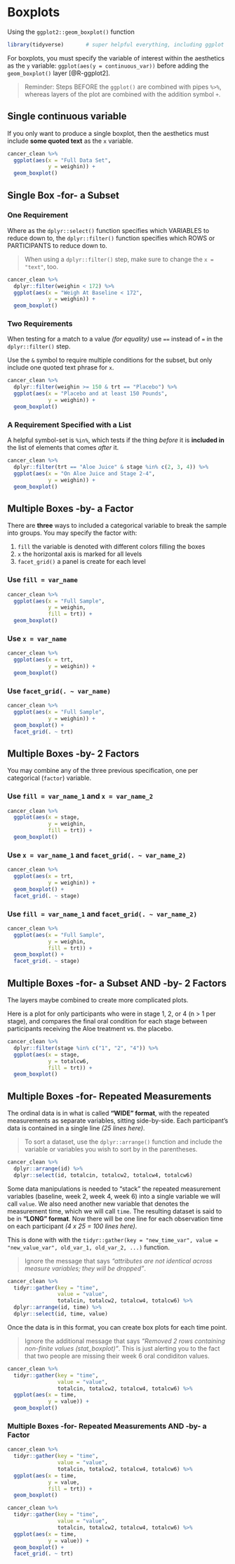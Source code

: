 # Boxplots


Using the `ggplot2::geom_boxplot()` function

```{r, message=FALSE, error=FALSE}
library(tidyverse)       # super helpful everything, including ggplot
```

For boxplots, you must specify the variable of interest within the aesthetics as the `y` variable: `ggplot(aes(y = continuous_var))` before adding the `geom_boxplot()` layer [@R-ggplot2].

> Reminder: Steps BEFORE the `ggplot()` are combined with pipes `%>%`, whereas layers of the plot are combined with the addition symbol `+`.

## Single continuous variable

If you only want to produce a single boxplot, then the aesthetics must include **some quoted text** as the `x` variable.

```{r}
cancer_clean %>%
  ggplot(aes(x = "Full Data Set", 
             y = weighin)) +
  geom_boxplot()
```


## Single Box -for- a Subset

### One Requirement 

Where as the `dplyr::select()` function specifies which VARIABLES to reduce down to, the `dplyr::filter()` function specifies which ROWS or PARTICIPANTS to reduce down to.

> When using a `dplyr::filter()` step, make sure to change the `x = "text"`, too.

```{r}
cancer_clean %>%
  dplyr::filter(weighin < 172) %>%
  ggplot(aes(x = "Weigh At Baseline < 172", 
             y = weighin)) +
  geom_boxplot()
```

### Two Requirements 

When testing for a match to a value *(for equality)* use `==` instead of `=` in the `dplyr::filter()` step.

Use the `&` symbol to require multiple conditions for the subset, but only include one quoted text phrase for `x`.

```{r}
cancer_clean %>%
  dplyr::filter(weighin >= 150 & trt == "Placebo") %>%
  ggplot(aes(x = "Placebo and at least 150 Pounds", 
             y = weighin)) +
  geom_boxplot()
```


### A Requirement Specified with a List

A helpful symbol-set is `%in%`, which tests if the thing *before* it is **included in** the  list of elements that comes *after* it.

```{r}
cancer_clean %>%
  dplyr::filter(trt == "Aloe Juice" & stage %in% c(2, 3, 4)) %>%
  ggplot(aes(x = "On Aloe Juice and Stage 2-4", 
             y = weighin)) +
  geom_boxplot()
```



## Multiple Boxes -by- a Factor

There are **three** ways to included a categorical variable to break the sample into groups. You may specify the factor with:

(@) `fill` the variable is denoted with different colors filling the boxes
(@) `x` the horizontal axis is marked for all levels
(@) `facet_grid()` a panel is create for each level


### Use `fill = var_name` 

```{r}
cancer_clean %>%
  ggplot(aes(x = "Full Sample",
             y = weighin,
             fill = trt)) +
  geom_boxplot()
```

### Use `x = var_name` 

```{r}
cancer_clean %>%
  ggplot(aes(x = trt, 
             y = weighin)) +
  geom_boxplot()
```


### Use `facet_grid(. ~ var_name)` 


```{r}
cancer_clean %>%
  ggplot(aes(x = "Full Sample",
             y = weighin)) +
  geom_boxplot() +
  facet_grid(. ~ trt)
```

## Multiple Boxes -by- 2 Factors

You may combine any of the three previous specification, one per categorical (`factor`) variable.

### Use `fill = var_name_1` and `x = var_name_2`

```{r}
cancer_clean %>%
  ggplot(aes(x = stage,
             y = weighin,
             fill = trt)) +
  geom_boxplot()
```


### Use `x = var_name_1` and `facet_grid(. ~ var_name_2)`

```{r}
cancer_clean %>%
  ggplot(aes(x = trt,
             y = weighin)) +
  geom_boxplot() + 
  facet_grid(. ~ stage)
```

### Use `fill = var_name_1` and `facet_grid(. ~ var_name_2)`

```{r}
cancer_clean %>%
  ggplot(aes(x = "Full Sample",
             y = weighin,
             fill = trt)) +
  geom_boxplot() + 
  facet_grid(. ~ stage)
```




## Multiple Boxes -for- a Subset AND -by- 2 Factors

The layers maybe combined to create more complicated plots.

Here is a plot for only participants who were in stage 1, 2, or 4 (n > 1 per stage), and compares the final oral condition for each stage between participants receiving the Aloe treatment vs. the placebo.


```{r}
cancer_clean %>%
  dplyr::filter(stage %in% c("1", "2", "4")) %>% 
  ggplot(aes(x = stage, 
             y = totalcw6,
             fill = trt)) +
  geom_boxplot() 
```



## Multiple Boxes -for- Repeated Measurements

The ordinal data is in what is called **"WIDE" format**, with the repeated measurements as separate variables, sitting side-by-side.  Each participant's data is contained in a single line *(25 lines here)*.

> To sort a dataset, use the `dplyr::arrange()` function and include the variable or variables you wish to sort by in the parentheses.

```{r}
cancer_clean %>% 
  dplyr::arrange(id) %>% 
  dplyr::select(id, totalcin, totalcw2, totalcw4, totalcw6)
```


Some data manipulations is needed to "stack" the repeated measurement variables (baseline, week 2, week 4, week 6) into a single variable we will call `value`.  We also need another new variable that denotes the measurement time, which we will call `time`.  The resulting dataset is said to be in **"LONG" format**.  Now there will be one line for each observation time on each participant *(4 x 25 = 100 lines here)*.

This is done with with the `tidyr::gather(key = "new_time_var", value = "new_value_var", old_var_1, old_var_2, ...)` function.

> Ignore the message that says *"attributes are not identical across measure variables; they will be dropped"*.

```{r}
cancer_clean %>%
  tidyr::gather(key = "time", 
                value = "value", 
                totalcin, totalcw2, totalcw4, totalcw6) %>% 
  dplyr::arrange(id, time) %>% 
  dplyr::select(id, time, value)
```

Once the data is in this format, you can create box plots for each time point.

> Ignore the additional message that says *"Removed 2 rows containing non-finite values (stat_boxplot)"*.  This is just alerting you to the fact that two people are missing their week 6 oral condiditon values.

```{r}
cancer_clean %>%
  tidyr::gather(key = "time", 
                value = "value", 
                totalcin, totalcw2, totalcw4, totalcw6) %>%
  ggplot(aes(x = time, 
             y = value)) +
  geom_boxplot()
```


### Multiple Boxes -for- Repeated Measurements AND -by- a Factor 

```{r}
cancer_clean %>%
  tidyr::gather(key = "time", 
                value = "value", 
                totalcin, totalcw2, totalcw4, totalcw6) %>%
  ggplot(aes(x = time, 
             y = value,
             fill = trt)) +
  geom_boxplot()
```


```{r}
cancer_clean %>%
  tidyr::gather(key = "time", 
                value = "value", 
                totalcin, totalcw2, totalcw4, totalcw6) %>%
  ggplot(aes(x = time, 
             y = value)) +
  geom_boxplot() +
  facet_grid(. ~ trt)
```




